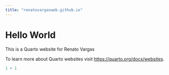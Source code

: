 ```yaml
---
title: "renatovargasweb.github.io"
---
```


# Hello World

This is a Quarto website for Renato Vargas

To learn more about Quarto websites visit <https://quarto.org/docs/websites>.

```r
1 + 1
```
